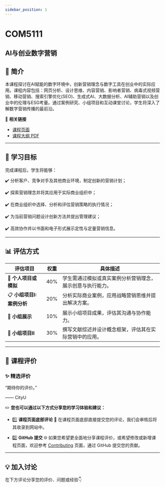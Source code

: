 ```yaml
---
sidebar_position: 1
---
```


# COM5111
## AI与创业数字营销

## **📘 简介**
本课程探讨在AI赋能的数字环境中，创新营销理念与数字工具在创业中的实际应用。课程内容包括：网页分析、设计思维、内容营销、影响者营销、病毒式视频营销、移动营销、搜索引擎优化(SEO)、生成式AI、大数据分析、AI辅助营销以及创业中的伦理与ESG考量。通过案例研究、小组项目和互动课堂讨论，学生将深入了解数字营销传播的最前沿。

🔗 **相关链接**
- [课程页面](https://www.cityu.edu.hk/catalogue/pg/202425/course/COM5111.htm)
- [课程大纲 PDF](https://www.cityu.edu.hk/catalogue/pg/202425/course/COM5111.pdf)

---

## **🎯 学习目标**

完成课程后，学生将能够：

✔️ 分析客户、竞争对手及其他商业环境，制定创新的营销计划；

✔️ 探索营销理念并将其应用于实际商业组织中；

✔️ 在商业组织中选择、分析和评估营销策略的执行情况；

✔️ 为当前营销问题设计创新方法并提出管理建议；

✔️ 高效协作并以书面和电子形式展示定性与定量营销信息。

---

## **📊 评估方式**

| **评估项目**          | **权重** | **具体描述**                                                                                       |
|----------------------|---------|---------------------------------------------------------------------------------------------------|
| 📝 **个人项目或模拟**   | 40%     | 学生需通过模拟或真实案例分析营销理念，展示创意与执行能力。                                               |
| 📋 **小组项目I: 案例分析** | 20%     | 分析实际商业案例，应用战略营销思维并提出解决方案。                                                      |
| 🎤 **小组展示**        | 10%     | 展示小组项目成果，评估其沟通与协作能力。                                                             |
| 📑 **小组项目II**      | 30%     | 撰写文献综述并设计概念框架，评估其在实际营销中的应用。                                                    |

---

## **💬 课程评价**

### ✨ **精选评价**
<div className={commentStyles.commentBox}>
    <p className={commentStyles.commentText}>
        “期待你的评价。”
    </p>
    <p className={commentStyles.commentAuthor}>—— CityU</p>
</div>

✏️ **您也可以通过以下方式分享您的学习体验和建议：**

- 1️⃣ **课程页面底部评论**
💬 在课程页面底部直接提交您的评论，我们会审核后将其收录到网站中。

- 2️⃣ **GitHub 提交**
🌐 如果您希望更全面地分享课程评价，或希望修改或新增课程页面，欢迎参考 [Contributing](https://penjc.github.io/CityU/contributing) 页面，通过 GitHub 提交您的贡献。

---

## **💡 加入讨论**

在下方评论分享您的评价、问题或经验👇
<Utterances />
